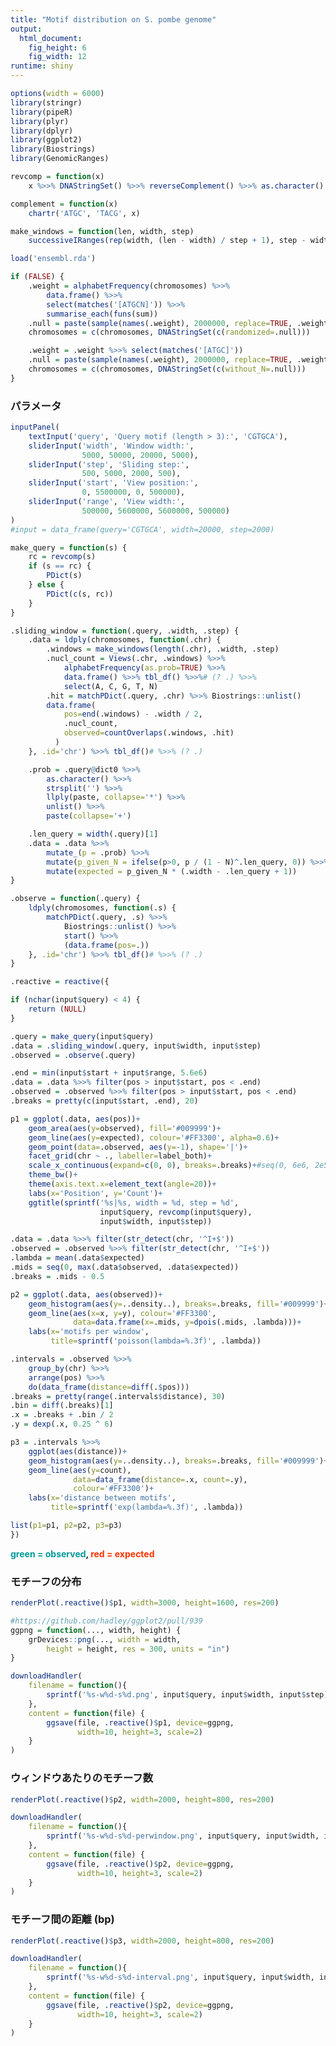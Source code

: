 ```yaml
---
title: "Motif distribution on S. pombe genome"
output:
  html_document:
    fig_height: 6
    fig_width: 12
runtime: shiny
---
```


```r
options(width = 6000)
library(stringr)
library(pipeR)
library(plyr)
library(dplyr)
library(ggplot2)
library(Biostrings)
library(GenomicRanges)
```

```r
revcomp = function(x)
    x %>>% DNAStringSet() %>>% reverseComplement() %>>% as.character()

complement = function(x)
    chartr('ATGC', 'TACG', x)

make_windows = function(len, width, step)
    successiveIRanges(rep(width, (len - width) / step + 1), step - width)

load('ensembl.rda')

if (FALSE) {
    .weight = alphabetFrequency(chromosomes) %>>%
        data.frame() %>>%
        select(matches('[ATGCN]')) %>>%
        summarise_each(funs(sum))
    .null = paste(sample(names(.weight), 2000000, replace=TRUE, .weight), collapse='')
    chromosomes = c(chromosomes, DNAStringSet(c(randomized=.null)))

    .weight = .weight %>>% select(matches('[ATGC]'))
    .null = paste(sample(names(.weight), 2000000, replace=TRUE, .weight), collapse='')
    chromosomes = c(chromosomes, DNAStringSet(c(without_N=.null)))
}
```

### パラメータ

```r
inputPanel(
    textInput('query', 'Query motif (length > 3):', 'CGTGCA'),
    sliderInput('width', 'Window width:',
                5000, 50000, 20000, 5000),
    sliderInput('step', 'Sliding step:',
                500, 5000, 2000, 500),
    sliderInput('start', 'View position:',
                0, 5500000, 0, 500000),
    sliderInput('range', 'View width:',
                500000, 5600000, 5600000, 500000)
)
#input = data_frame(query='CGTGCA', width=20000, step=2000)
```

```r

make_query = function(s) {
    rc = revcomp(s)
    if (s == rc) {
        PDict(s)
    } else {
        PDict(c(s, rc))
    }
}

.sliding_window = function(.query, .width, .step) {
    .data = ldply(chromosomes, function(.chr) {
        .windows = make_windows(length(.chr), .width, .step)
        .nucl_count = Views(.chr, .windows) %>>%
            alphabetFrequency(as.prob=TRUE) %>>%
            data.frame() %>>% tbl_df() %>>%# (? .) %>>%
            select(A, C, G, T, N)
        .hit = matchPDict(.query, .chr) %>>% Biostrings::unlist()
        data.frame(
            pos=end(.windows) - .width / 2,
            .nucl_count,
            observed=countOverlaps(.windows, .hit)
          )
    }, .id='chr') %>>% tbl_df()# %>>% (? .)

    .prob = .query@dict0 %>>%
        as.character() %>>%
        strsplit('') %>>%
        llply(paste, collapse='*') %>>%
        unlist() %>>%
        paste(collapse='+')

    .len_query = width(.query)[1]
    .data = .data %>>%
        mutate_(p = .prob) %>>%
        mutate(p_given_N = ifelse(p>0, p / (1 - N)^.len_query, 0)) %>>%
        mutate(expected = p_given_N * (.width - .len_query + 1))
}

.observe = function(.query) {
    ldply(chromosomes, function(.s) {
        matchPDict(.query, .s) %>>%
            Biostrings::unlist() %>>%
            start() %>>%
            (data.frame(pos=.))
    }, .id='chr') %>>% tbl_df()# %>>% (? .)
}

.reactive = reactive({

if (nchar(input$query) < 4) {
    return (NULL)
}

.query = make_query(input$query)
.data = .sliding_window(.query, input$width, input$step)
.observed = .observe(.query)

.end = min(input$start + input$range, 5.6e6)
.data = .data %>>% filter(pos > input$start, pos < .end)
.observed = .observed %>>% filter(pos > input$start, pos < .end)
.breaks = pretty(c(input$start, .end), 20)

p1 = ggplot(.data, aes(pos))+
    geom_area(aes(y=observed), fill='#009999')+
    geom_line(aes(y=expected), colour='#FF3300', alpha=0.6)+
    geom_point(data=.observed, aes(y=-1), shape='|')+
    facet_grid(chr ~ ., labeller=label_both)+
    scale_x_continuous(expand=c(0, 0), breaks=.breaks)+#seq(0, 6e6, 2e5))+
    theme_bw()+
    theme(axis.text.x=element_text(angle=20))+
    labs(x='Position', y='Count')+
    ggtitle(sprintf('%s|%s, width = %d, step = %d',
                    input$query, revcomp(input$query),
                    input$width, input$step))

.data = .data %>>% filter(str_detect(chr, '^I+$'))
.observed = .observed %>>% filter(str_detect(chr, '^I+$'))
.lambda = mean(.data$expected)
.mids = seq(0, max(.data$observed, .data$expected))
.breaks = .mids - 0.5

p2 = ggplot(.data, aes(observed))+
    geom_histogram(aes(y=..density..), breaks=.breaks, fill='#009999')+
    geom_line(aes(x=x, y=y), colour='#FF3300',
              data=data.frame(x=.mids, y=dpois(.mids, .lambda)))+
    labs(x='motifs per window',
         title=sprintf('poisson(lambda=%.3f)', .lambda))

.intervals = .observed %>>%
    group_by(chr) %>>%
    arrange(pos) %>>%
    do(data_frame(distance=diff(.$pos)))
.breaks = pretty(range(.intervals$distance), 30)
.bin = diff(.breaks)[1]
.x = .breaks + .bin / 2
.y = dexp(.x, 0.25 ^ 6)

p3 = .intervals %>>%
    ggplot(aes(distance))+
    geom_histogram(aes(y=..density..), breaks=.breaks, fill='#009999')+
    geom_line(aes(y=count),
              data=data_frame(distance=.x, count=.y),
              colour='#FF3300')+
    labs(x='distance between motifs',
         title=sprintf('exp(lambda=%.3f)', .lambda))

list(p1=p1, p2=p2, p3=p3)
})
```

<b>
<font color="#009999">green = observed</font>,
<font color="#FF3300">red = expected</font>
</b>

### モチーフの分布

```r
renderPlot(.reactive()$p1, width=3000, height=1600, res=200)

#https://github.com/hadley/ggplot2/pull/939
ggpng = function(..., width, height) {
    grDevices::png(..., width = width, 
        height = height, res = 300, units = "in")
}

downloadHandler(
    filename = function(){
        sprintf('%s-w%d-s%d.png', input$query, input$width, input$step)
    },
    content = function(file) {
        ggsave(file, .reactive()$p1, device=ggpng,
               width=10, height=3, scale=2)
    }
)
```

### ウィンドウあたりのモチーフ数

```r
renderPlot(.reactive()$p2, width=2000, height=800, res=200)

downloadHandler(
    filename = function(){
        sprintf('%s-w%d-s%d-perwindow.png', input$query, input$width, input$step)
    },
    content = function(file) {
        ggsave(file, .reactive()$p2, device=ggpng,
               width=10, height=3, scale=2)
    }
)
```

### モチーフ間の距離 (bp)

```r
renderPlot(.reactive()$p3, width=2000, height=800, res=200)

downloadHandler(
    filename = function(){
        sprintf('%s-w%d-s%d-interval.png', input$query, input$width, input$step)
    },
    content = function(file) {
        ggsave(file, .reactive()$p2, device=ggpng,
               width=10, height=3, scale=2)
    }
)
```
